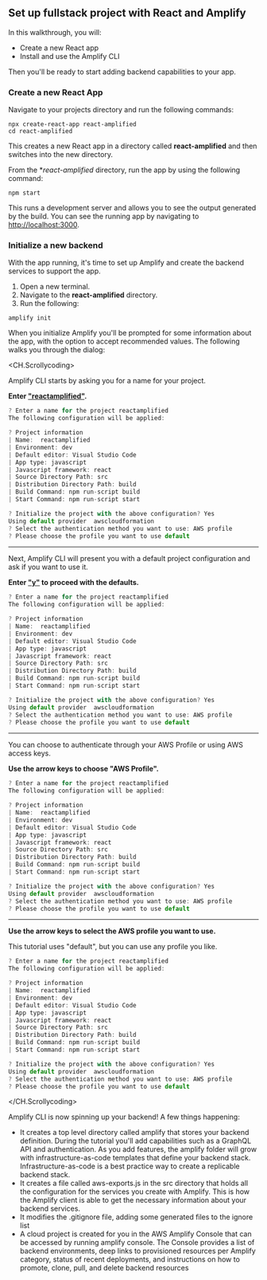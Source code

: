 ## Set up fullstack project with React and Amplify

In this walkthrough, you will:

- Create a new React app
- Install and use the Amplify CLI

Then you'll be ready to start adding backend capabilities to your app.

### Create a new React App

Navigate to your projects directory and run the following commands:

```
npx create-react-app react-amplified
cd react-amplified
```

This creates a new React app in a directory called **react-amplified** and then switches into the new directory.

From the \*_react-amplified_ directory, run the app by using the following command:

```
npm start
```

This runs a development server and allows you to see the output generated by the build. You can see the running app by navigating to [http://localhost:3000](http://localhost:3000).

### Initialize a new backend

With the app running, it's time to set up Amplify and create the backend services to support the app.

1. Open a new terminal.
2. Navigate to the **react-amplified** directory.
3. Run the following:

```
amplify init
```

When you initialize Amplify you'll be prompted for some information about the app, with the option to accept recommended values. The following walks you through the dialog:

<CH.Scrollycoding>

Amplify CLI starts by asking you for a name for your project.

**Enter ["reactamplified"](focus://1[32:46]).**

```js focus=1:2 mark=1
? Enter a name for the project reactamplified
The following configuration will be applied:

? Project information
| Name:  reactamplified
| Environment: dev
| Default editor: Visual Studio Code
| App type: javascript
| Javascript framework: react
| Source Directory Path: src
| Distribution Directory Path: build
| Build Command: npm run-script build
| Start Command: npm run-script start

? Initialize the project with the above configuration? Yes
Using default provider  awscloudformation
? Select the authentication method you want to use: AWS profile
? Please choose the profile you want to use default
```

---

Next, Amplify CLI will present you with a default project configuration and ask if you want to use it.

**Enter ["y"](focus://15[56:59]) to proceed with the defaults.**

```js focus=4:16 mark=4,15
? Enter a name for the project reactamplified
The following configuration will be applied:

? Project information
| Name:  reactamplified
| Environment: dev
| Default editor: Visual Studio Code
| App type: javascript
| Javascript framework: react
| Source Directory Path: src
| Distribution Directory Path: build
| Build Command: npm run-script build
| Start Command: npm run-script start

? Initialize the project with the above configuration? Yes
Using default provider  awscloudformation
? Select the authentication method you want to use: AWS profile
? Please choose the profile you want to use default
```

---

You can choose to authenticate through your AWS Profile or using AWS access keys.

**Use the arrow keys to choose "AWS Profile".**

```js focus=17 mark=17
? Enter a name for the project reactamplified
The following configuration will be applied:

? Project information
| Name:  reactamplified
| Environment: dev
| Default editor: Visual Studio Code
| App type: javascript
| Javascript framework: react
| Source Directory Path: src
| Distribution Directory Path: build
| Build Command: npm run-script build
| Start Command: npm run-script start

? Initialize the project with the above configuration? Yes
Using default provider  awscloudformation
? Select the authentication method you want to use: AWS profile
? Please choose the profile you want to use default
```

---

**Use the arrow keys to select the AWS profile you want to use.**

This tutorial uses "default", but you can use any profile you like.

```js focus=18 mark=18
? Enter a name for the project reactamplified
The following configuration will be applied:

? Project information
| Name:  reactamplified
| Environment: dev
| Default editor: Visual Studio Code
| App type: javascript
| Javascript framework: react
| Source Directory Path: src
| Distribution Directory Path: build
| Build Command: npm run-script build
| Start Command: npm run-script start

? Initialize the project with the above configuration? Yes
Using default provider  awscloudformation
? Select the authentication method you want to use: AWS profile
? Please choose the profile you want to use default
```

</CH.Scrollycoding>

Amplify CLI is now spinning up your backend! A few things happening:

- It creates a top level directory called amplify that stores your backend definition. During the tutorial you'll add capabilities such as a GraphQL API and authentication. As you add features, the amplify folder will grow with infrastructure-as-code templates that define your backend stack. Infrastructure-as-code is a best practice way to create a replicable backend stack.
- It creates a file called aws-exports.js in the src directory that holds all the configuration for the services you create with Amplify. This is how the Amplify client is able to get the necessary information about your backend services.
- It modifies the .gitignore file, adding some generated files to the ignore list
- A cloud project is created for you in the AWS Amplify Console that can be accessed by running amplify console. The Console provides a list of backend environments, deep links to provisioned resources per Amplify category, status of recent deployments, and instructions on how to promote, clone, pull, and delete backend resources

<div style={{ height: 999 }} />
